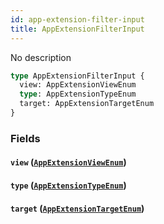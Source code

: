 ```yaml
---
id: app-extension-filter-input
title: AppExtensionFilterInput
---
```


No description

```graphql
type AppExtensionFilterInput {
  view: AppExtensionViewEnum
  type: AppExtensionTypeEnum
  target: AppExtensionTargetEnum
}
```

### Fields

#### `view` ([`AppExtensionViewEnum`](/developer/api-reference/enums/app-extension-view-enum))

#### `type` ([`AppExtensionTypeEnum`](/developer/api-reference/enums/app-extension-type-enum))

#### `target` ([`AppExtensionTargetEnum`](/developer/api-reference/enums/app-extension-target-enum))
